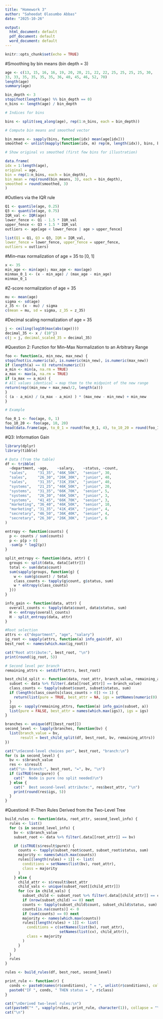 ---
title: "Homework 3"
author: "Saheedat Olasumbo Abbas"
date: "2025-10-26"

output:
  html_document: default
  pdf_document: default
  word_document: default
---

```{r setup, include=FALSE}
knitr::opts_chunk$set(echo = TRUE)
```
#Smoothing by bin means (bin depth = 3)
```{r}
age <- c(13, 15, 16, 16, 19, 20, 20, 21, 22, 22, 25, 25, 25, 25, 30,
33, 33, 35, 35, 35, 35, 36, 40, 45, 46, 52, 70)
length(age)
summary(age)

bin_depth <- 3
stopifnot(length(age) %% bin_depth == 0)
n_bins <- length(age) / bin_depth

# Indices for bins

bins <- split(seq_along(age), rep(1:n_bins, each = bin_depth))

# Compute bin means and smoothed vector

bin_means <- sapply(bins, function(idx) mean(age[idx]))
smoothed <- unlist(mapply(function(idx, m) rep(m, length(idx)), bins, bin_means))

# Show original vs smoothed (first few bins for illustration)

data.frame(
idx = 1:length(age),
original = age,
bin = rep(1:n_bins, each = bin_depth),
bin_mean = rep(round(bin_means, 3), each = bin_depth),
smoothed = round(smoothed, 3)
)

```
#Outliers via the IQR rule

```{r}
Q1 <- quantile(age, 0.25)
Q3 <- quantile(age, 0.75)
IQR_val <- IQR(age)
lower_fence <- Q1 - 1.5 * IQR_val
upper_fence <- Q3 + 1.5 * IQR_val
outliers <- age[age < lower_fence | age > upper_fence]

list(Q1 = Q1, Q3 = Q3, IQR = IQR_val,
lower_fence = lower_fence, upper_fence = upper_fence,
outliers = outliers)

```
#Min–max normalization of age = 35 to [0, 1]
```{r}
x <- 35
min_age <- min(age); max_age <- max(age)
minmax_0_1 <- (x - min_age) / (max_age - min_age)
minmax_0_1

```
#Z-score normalization of age = 35

```{r}
mu <- mean(age)
sigma <- sd(age)
z_35 <- (x - mu) / sigma
c(mean = mu, sd = sigma, z_35 = z_35)

```
#Decimal scaling normalization of age = 35

```{r}
j <- ceiling(log10(max(abs(age))))
decimal_35 <- x / (10^j)
c(j = j, decimal_scaled_35 = decimal_35)

```
#Question 2: Function for Min–Max Normalization to an Arbitrary Range

```{r}
foo <- function(a, min_new, max_new) {
stopifnot(is.numeric(a), is.numeric(min_new), is.numeric(max_new))
if (length(a) == 0) return(numeric())
a_min <- min(a, na.rm = TRUE)
a_max <- max(a, na.rm = TRUE)
if (a_max == a_min) {
# All values identical → map them to the midpoint of the new range
return(rep((min_new + max_new)/2, length(a)))
}
( (a - a_min) / (a_max - a_min) ) * (max_new - min_new) + min_new
}

# Example

foo_0_1 <- foo(age, 0, 1)
foo_10_20 <- foo(age, 10, 20)
head(data.frame(age, to_0_1 = round(foo_0_1, 4), to_10_20 = round(foo_10_20, 2)))

```
#Q3: Information Gain

```{r}
library(dplyr)
library(tibble)

# Data (from the table)
df <- tribble(
  ~department, ~age,    ~salary,    ~status, ~count,
  "sales",     "31_35", "46K_50K",  "senior", 30,
  "sales",     "26_30", "26K_30K",  "junior", 40,
  "sales",     "31_35", "31K_35K",  "junior", 40,
  "systems",   "21_25", "46K_50K",  "junior", 20,
  "systems",   "31_35", "66K_70K",  "senior", 5,
  "systems",   "26_30", "46K_50K",  "junior", 3,
  "systems",   "41_45", "66K_70K",  "senior", 3,
  "marketing", "36_40", "46K_50K",  "senior", 10,
  "marketing", "31_35", "41K_45K",  "junior", 4,
  "secretary", "46_50", "36K_40K",  "senior", 4,
  "secretary", "26_30", "26K_30K",  "junior", 6
)

entropy <- function(counts) {
  p <- counts / sum(counts)
  p <- p[p > 0]
  -sum(p * log2(p))
}

split_entropy <- function(data, attr) {
  groups <- split(data, data[[attr]])
  total <- sum(data$count)
  sum(sapply(groups, function(g) {
    w <- sum(g$count) / total
    class_counts <- tapply(g$count, g$status, sum)
    w * entropy(class_counts)
  }))
}

info_gain <- function(data, attr) {
  overall_counts <- tapply(data$count, data$status, sum)
  H <- entropy(overall_counts)
  H - split_entropy(data, attr)
}

#Root selection 
attrs <- c("department", "age", "salary")
ig_root <- sapply(attrs, function(a) info_gain(df, a))
best_root <- names(which.max(ig_root))

cat("Root attribute:", best_root, "\n")
print(round(ig_root, 5))

# Second level per branch 
remaining_attrs <- setdiff(attrs, best_root)

best_child_split <- function(data, root_attr, branch_value, remaining_attrs) {
  subset <- data %>% filter(.data[[root_attr]] == branch_value)
  class_counts <- tapply(subset$count, subset$status, sum)
  if (length(class_counts[class_counts > 0]) <= 1) {
    return(list(pure = TRUE, best_attr = NA, igs = setNames(numeric(0), character(0))))
  }
  igs <- sapply(remaining_attrs, function(a) info_gain(subset, a))
  list(pure = FALSE, best_attr = names(which.max(igs)), igs = igs)
}

branches <- unique(df[[best_root]])
second_level <- lapply(branches, function(bv) {
  list(branch_value = bv,
       result = best_child_split(df, best_root, bv, remaining_attrs))
})

cat("\nSecond-level choices per", best_root, "branch:\n")
for (s in second_level) {
  bv <- s$branch_value
  res <- s$result
  cat("\n- Branch:", best_root, "=", bv, "\n")
  if (isTRUE(res$pure)) {
    cat("  Node is pure (no split needed)\n")
  } else {
    cat("  Best second-level attribute:", res$best_attr, "\n")
    print(round(res$igs, 5))
  }
}

```

#Question4: If–Then Rules Derived from the Two-Level Tree
```{r}
build_rules <- function(data, root_attr, second_level_info) {
  rules <- list()
  for (s in second_level_info) {
    bv <- s$branch_value
    subset_root <- data %>% filter(.data[[root_attr]] == bv)

    if (isTRUE(s$result$pure)) {
      counts <- tapply(subset_root$count, subset_root$status, sum)
      majority <- names(which.max(counts))
      rules[[length(rules) + 1]] <- list(
        conditions = setNames(list(bv), root_attr),
        class = majority
      )
    } else {
      child_attr <- s$result$best_attr
      child_vals <- unique(subset_root[[child_attr]])
      for (cv in child_vals) {
        subset_child <- subset_root %>% filter(.data[[child_attr]] == cv)
        if (nrow(subset_child) == 0) next
        counts <- tapply(subset_child$count, subset_child$status, sum)
        counts[is.na(counts)] <- 0
        if (sum(counts) == 0) next
        majority <- names(which.max(counts))
        rules[[length(rules) + 1]] <- list(
          conditions = c(setNames(list(bv), root_attr),
                         setNames(list(cv), child_attr)),
          class = majority
        )
      }
    }
  }
  rules
}

rules <- build_rules(df, best_root, second_level)

print_rule <- function(r) {
  conds <- paste0(names(r$conditions), " = ", unlist(r$conditions), collapse = " AND ")
  paste0("IF ", conds, " THEN status = ", r$class)
}

cat("\nDerived two-level rules:\n")
cat(paste0("* ", vapply(rules, print_rule, character(1)), collapse = "\n"))
cat("\n")

```


